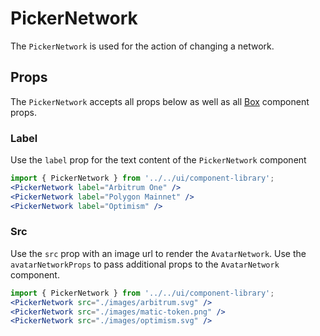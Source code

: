 

# PickerNetwork

The `PickerNetwork` is used for the action of changing a network.

<Canvas>
  <Story id="components-componentlibrary-pickernetwork--default-story" />
</Canvas>

## Props

The `PickerNetwork` accepts all props below as well as all [Box](/docs/components-ui-box--default-story#props) component props.

<ArgsTable of={PickerNetwork} />

### Label

Use the `label` prop for the text content of the `PickerNetwork` component

<Canvas>
  <Story id="components-componentlibrary-pickernetwork--label" />
</Canvas>

```jsx
import { PickerNetwork } from '../../ui/component-library';
<PickerNetwork label="Arbitrum One" />
<PickerNetwork label="Polygon Mainnet" />
<PickerNetwork label="Optimism" />
```

### Src

Use the `src` prop with an image url to render the `AvatarNetwork`. Use the `avatarNetworkProps` to pass additional props to the `AvatarNetwork` component.

<Canvas>
  <Story id="components-componentlibrary-pickernetwork--src" />
</Canvas>

```jsx
import { PickerNetwork } from '../../ui/component-library';
<PickerNetwork src="./images/arbitrum.svg" />
<PickerNetwork src="./images/matic-token.png" />
<PickerNetwork src="./images/optimism.svg" />
```